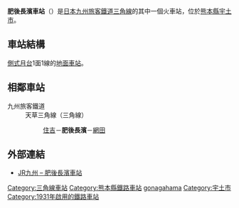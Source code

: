 {{noteTA
|1=zh-hans:肥后长滨站; zh-hk:肥後長濱站; zh-tw:肥後長濱車站;}}
{{unreferenced|time=2011-10-25T17:13:20+00:00}}
{{日本車站資訊
|公司色= red
|文字色 = 
|站名= 肥後長濱站
|圖片= Higo-Nagahama Station.JPG
|pxl = 
|圖片說明 = 月臺
|日文原名= 肥後長浜
|平假名= ひごながはま
|羅馬拼音= Higo-Nagahama
|電報略號= ハマ
|所屬公司= [[File:JR_logo_(kyushu).svg|23px]][[九州旅客鐵道|九州旅客鐵道]]（JR九州）
|所在地 = [[熊本縣|熊本縣]][[宇土市|宇土市]]長濱町西之二511
|啟用年月日= 1931年（[[昭和|昭和]]6年）7月17日*
|車站構造 = [[地面車站|地面車站]]
|月台配置 = 1面1線
|廢站年月日=
|上下車人次 = 
|乘客人數 = 
|統計年度= 
|停站路線數= 1
|所屬路線 = [[三角線|三角線]]（天草三角線）
|前一站 = [[住吉站_(熊本縣)|住吉]]
|前一站距離 = 4.2
|後一站距離 = 3.1
|後一站 = [[網田站|網田]]
|距離 = 11.4
|起點站 = [[宇土站|宇土]]
|備註= [[無人站|無人站]]（設有[[自動售票機|自動售票機]]）
|全寬備註 = * 開業時為簡易站。1939年升格為正式車站。
}}
'''肥後長濱車站'''（{{jpn|j=肥後長浜駅|hg=ひごながはまえき|rm=Higo-nagahama eki|f=y}}）是[[日本|日本]][[九州旅客鐵道|九州旅客鐵道]][[三角線_(JR九州)|三角線]]的其中一個火車站，位於[[熊本縣|熊本縣]][[宇土市|宇土市]]。
== 車站結構 ==
[[側式月台|側式月台]]1面1線的[[地面車站|地面車站]]。
== 相鄰車站 ==
<!-- 優等列車の通過は記載しない -->
; 九州旅客鐵道
: 天草三角線（三角線）
:: [[住吉站_(熊本縣)|住吉]]－'''肥後長濱'''－[[網田站|網田]]

==外部連結==
* [https://www.jrkyushu.co.jp/railway/station/1191801_1601.html JR九州 – 肥後長濱車站]{{ja}}

{{三角線}}

{{coord|32.69045|130.559975|format=dms|display=title|type:railwaystation_region:JP_scale:10000}}

{{DEFAULTSORT:Higo-Nagahama}}
[[Category:三角線車站|Category:三角線車站]]
[[Category:熊本縣鐵路車站|Category:熊本縣鐵路車站]]
[[Category:日本鐵路車站_Hi|gonagahama]]
[[Category:宇土市|Category:宇土市]]
[[Category:1931年啟用的鐵路車站|Category:1931年啟用的鐵路車站]]